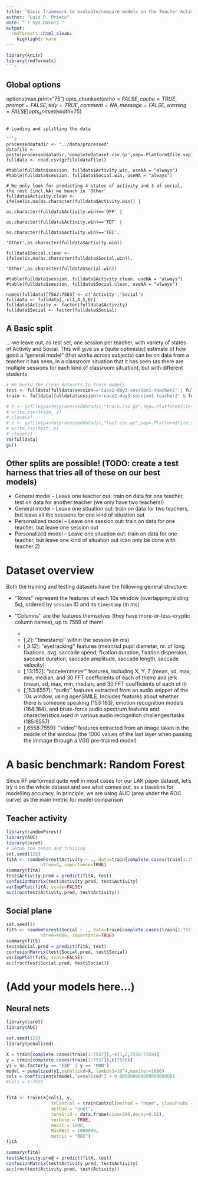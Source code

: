 ```yaml
---
title: "Basic framework to evaluate/compare models on the Teacher Activity Detection dataset"
author: "Luis P. Prieto"
date: "`r Sys.Date()`"
output:
  rmdformats::html_clean:
    highlight: kate
---
```



```r
library(knitr)
library(rmdformats)
```r

```

## Global options
options(max.print="75")
opts_chunk$set(echo=FALSE,
	             cache=TRUE,
               prompt=FALSE,
               tidy=TRUE,
               comment=NA,
               message=FALSE,
               warning=FALSE)
opts_knit$set(width=75)
```

# Loading and splitting the data

```r
processeddatadir <- '../data/processed'
datafile <- paste(processeddatadir,'completeDataset.csv.gz',sep=.Platform$file.sep)
fulldata <- read.csv(gzfile(datafile))

#table(fulldata$session, fulldata$Activity.win, useNA = "always")
#table(fulldata$session, fulldata$Social.win, useNA = "always")

# We only look for predicting 4 states of activity and 3 of social, the rest (incl.NA) we bunch in 'Other'
fulldata$Activity.clean <- ifelse(is.na(as.character(fulldata$Activity.win)) | 
                                      as.character(fulldata$Activity.win)=='OFF' |
                                      as.character(fulldata$Activity.win)=='TDT' |
                                      as.character(fulldata$Activity.win)=='TEC',
                                  'Other',as.character(fulldata$Activity.win))

fulldata$Social.clean <- ifelse(is.na(as.character(fulldata$Social.win)),
                                  'Other',as.character(fulldata$Social.win))

#table(fulldata$session, fulldata$Activity.clean, useNA = "always")
#table(fulldata$session, fulldata$Social.clean, useNA = "always")

names(fulldata)[7562:7563] <- c('Activity','Social')
fulldata <- fulldata[,-c(1,4,5,6)]
fulldata$Activity <- factor(fulldata$Activity)
fulldata$Social <- factor(fulldata$Social)
```

## A Basic split

... we leave out, as test set, one session per teacher, with variety of states of Activity and Social. This will give us a (quite optimistic) estimate of how good a "general model" (that works across subjects) can be on data from a teacher it has seen, in a classroom situation that it has seen (as there are multiple sessions for each kind of classroom situation), but with different students

```r

# We build the clean datasets to train models
test <- fulldata[fulldata$session=='case2-day3-session1-teacher2' | fulldata$session=='case1-day1-session1-teacher1',]
train <- fulldata[fulldata$session!='case2-day3-session1-teacher2' & fulldata$session!='case1-day1-session1-teacher1',]

# z <- gzfile(paste(processeddatadir,"train.csv.gz",sep=.Platform$file.sep),"w")
# write.csv(train, z)
# close(z)
# z <- gzfile(paste(processeddatadir,"test.csv.gz",sep=.Platform$file.sep),"w")
# write.csv(test, z)
# close(z)
rm(fulldata)
gc()
```

## Other splits are possible! (TODO: create a test harness that tries all of these on our best models)

* General model -- Leave one teacher out: train on data for one teacher, test on data for another teacher (we only have two teachers!)
* General model -- Leave one situation out: train on data for two teachers, but leave all the sessions for one kind of situation out
* Personalized model -- Leave one session out: train on data for one teacher, but leave one session out
* Personalized model -- Leave one situation out: train on data for one teacher, but leave one kind of situation out (can only be done with teacher 2)

# Dataset overview

Both the training and testing datasets have the following general structure:

* ''Rows'' represent the features of each 10s window (overlapping/sliding 5s), ordered by `session` ID and its `timestamp` (in ms)

* ''Columns'' are the features themselves (they have more-or-less-cryptic column names), up to 7559 of them!
    * [,1]: ''session id''
    * [,2]: ''timestamp'' within the session (in ms)
    * [,3:12]: ''eyetracking'' features (mean/sd pupil diameter, nr. of long fixations, avg. saccade speed, fixation duration, fixation dispersion, saccade duration, saccade amplitude, saccade length, saccade velocity)
    * [,13:152]: ''accelerometer'' features, including X, Y, Z (mean, sd, max, min, median, and 30 FFT coefficients of each of them) and jerk (mean, sd, max, min, median, and 30 FFT coefficients of each of it)
    * [,153:6557]: ''audio'' features extracted from an audio snippet of the 10s window, using openSMILE. Includes features about whether there is someone speaking (153:163), emotion recognition models (164:184), and brute-force audio spectrum features and characteristics used in various audio recognition challenges/tasks (185:6557)
    * [,6558:7559]: ''video'' features extracted from an image taken in the middle of the window (the 1000 values of the last layer when passing the immage through a VGG pre-trained model)
    

# A basic benchmark: Random Forest

Since RF performed quite well in most cases for our LAK paper dataset, let's try it on the whole dataset and see what comes out, as a baseline for modelling accuracy. In principle, we are using AUC (area under the ROC curve) as the main metric for model comparison

## Teacher activity

```r
library(randomForest)
library(AUC)
library(caret)
# Setup the seeds and training
set.seed(123)
fitA <- randomForest(Activity ~ ., data=train[complete.cases(train[1:7557]),-c(1,2,7559)], 
             ntree=4, importance=TRUE)
summary(fitA)
test$Activity.pred = predict(fitA, test)
confusionMatrix(test$Activity.pred, test$Activity)
varImpPlot(fitA, scale=FALSE)
auc(roc(test$Activity.pred, test$Activity))
```

## Social plane

```r
set.seed(1)
fitS <- randomForest(Social ~ ., data=train[complete.cases(train[1:7557]),-c(1,2,7558)], 
             ntree=4000, importance=TRUE)
summary(fitS)
test$Social.pred = predict(fitS, test)
confusionMatrix(test$Social.pred, test$Social)
varImpPlot(fitS, scale=FALSE)
auc(roc(test$Social.pred, test$Social))
```

# (Add your models here...)

## Neural nets

```r
library(caret)
library(AUC)

set.seed(123)
library(penalized)

X = train[complete.cases(train[1:7557]),-c(1,2,7558:7559)]
y = train[complete.cases(train[1:7557]),c(7558)]
y1 = as.factor(y == 'EXP' | y == 'MON')
model = penalized(y1,penalized=X, lambda1=10^4,maxiter=1000)
cols = coefficients(model,"penalized") > 0.000000000000000000001
#cols = 1:7555


fitA <- train(X[cols], y,
                 trControl = trainControl(method = "none", classProbs = TRUE),
                 method = "nnet",
                 tuneGrid = data.frame(size=200,decay=0.01),
                 verbose = TRUE,
                 maxit = 1000,
                 MaxNWts = 1000000,
                 metric = "ROC")
fitA

summary(fitA)
test$Activity.pred = predict(fitA, test)
confusionMatrix(test$Activity.pred, test$Activity)
auc(roc(test$Activity.pred, test$Activity))
```
